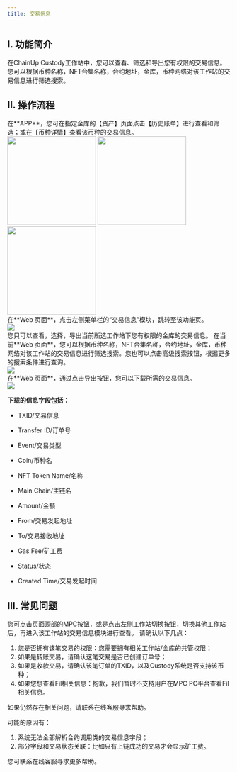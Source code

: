 ```yaml
---
title: 交易信息
---
```


## I. 功能简介

在ChainUp Custody工作站中，您可以查看、筛选和导出您有权限的交易信息。您可以根据币种名称，NFT合集名称，合约地址，金库，币种网络对该工作站的交易信息进行筛选搜索。

## II. 操作流程

<Steps>
<Step title="查看交易信息">
在**APP**，您可在指定金库的【资产】页面点击【历史账单】进行查看和筛选；或在【币种详情】查看该币种的交易信息。
<div className="w-full flex items-center justify-center">
    <CardGroup cols={3}>
    <img src="/images/user-guide/record2cn.jpg" width="200"/>
   <img src="/images/user-guide/record3cn.jpg" width="200"/>
   <img src="/images/user-guide/record4cn.png" width="200"/>
    </CardGroup>
</div>
在**Web 页面**，点击左侧菜单栏的“交易信息”模块，跳转至该功能页。
<div className="w-full flex items-center justify-center">
    <img src="/images/user-guide/record6cn.png" />
</div>
您只可以查看，选择，导出当前所选工作站下您有权限的金库的交易信息。
</Step>

<Step title="搜索交易信息">
在当前**Web 页面**，您可以根据币种名称，NFT合集名称，合约地址，金库，币种网络对该工作站的交易信息进行筛选搜索。您也可以点击高级搜索按钮，根据更多的搜索条件进行查询。
<div className="w-full flex items-center justify-center">
    <img src="/images/user-guide/record1cn.png" />
</div>
</Step>
<Step title="导出交易信息">
在**Web 页面**，通过点击导出按钮，您可以下载所需的交易信息。

<div className="w-full flex items-center justify-center">
    <img src="/images/user-guide/record5cn.png" />
</div>

**下载的信息字段包括：**

- TXID/交易信息

- Transfer ID/订单号

- Event/交易类型

- Coin/币种名

- NFT Token Name/名称

- Main Chain/主链名

- Amount/金额

- From/交易发起地址

- To/交易接收地址

- Gas Fee/矿工费

- Status/状态

- Created Time/交易发起时间

</Step>

</Steps>

## III. 常见问题

<Accordion title="我如何查看其他工作站的交易信息？">
您可点击页面顶部的MPC按钮，或是点击左侧工作站切换按钮，切换其他工作站后，再进入该工作站的交易信息模块进行查看。
</Accordion>

<Accordion title="我为什么无法查看，搜索某笔交易信息？">
请确认以下几点：

1. 您是否拥有该笔交易的权限：您需要拥有相关工作站/金库的共管权限；
2. 如果是转账交易，请确认这笔交易是否已创建订单号；
3. 如果是收款交易，请确认该笔订单的TXID，以及Custody系统是否支持该币种；
4. 如果您想查看Fil相关信息：抱歉，我们暂时不支持用户在MPC PC平台查看Fil相关信息。

如果仍然存在相关问题，请联系在线客服寻求帮助。
</Accordion>

<Accordion title="为什么部分交易信息看起来不完整？">
可能的原因有：

1. 系统无法全部解析合约调用类的交易信息字段；
2. 部分字段和交易状态关联：比如只有上链成功的交易才会显示矿工费。

您可联系在线客服寻求更多帮助。
</Accordion>
